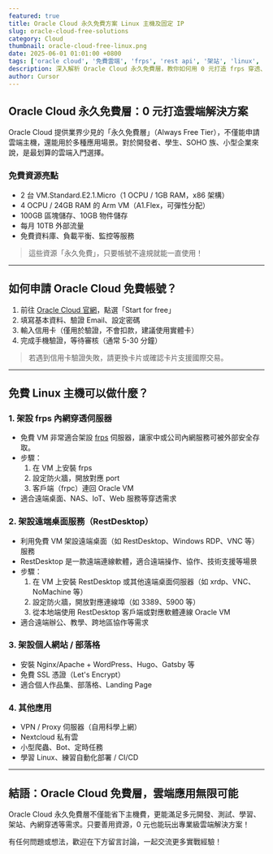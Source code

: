 ```yaml
---
featured: true
title: Oracle Cloud 永久免費方案 Linux 主機及固定 IP
slug: oracle-cloud-free-solutions
category: Cloud
thumbnail: oracle-cloud-free-linux.png
date: 2025-06-01 01:01:00 +0800
tags: ['oracle cloud', '免費雲端', 'frps', 'rest api', '架站', 'linux', '雲端主機', 'vm']
description: 深入解析 Oracle Cloud 永久免費層，教你如何用 0 元打造 frps 穿透、REST API 測試環境、個人網站等多元雲端應用，附申請、建置、常見問題與最佳實戰案例。
author: Cursor
---
```


## Oracle Cloud 永久免費層：0 元打造雲端解決方案

Oracle Cloud 提供業界少見的「永久免費層」（Always Free Tier），不僅能申請雲端主機，還能用於多種應用場景。對於開發者、學生、SOHO 族、小型企業來說，是最划算的雲端入門選擇。

### 免費資源亮點
- 2 台 VM.Standard.E2.1.Micro（1 OCPU / 1GB RAM，x86 架構）
- 4 OCPU / 24GB RAM 的 Arm VM（A1.Flex，可彈性分配）
- 100GB 區塊儲存、10GB 物件儲存
- 每月 10TB 外部流量
- 免費資料庫、負載平衡、監控等服務

> 這些資源「永久免費」，只要帳號不違規就能一直使用！

---

## 如何申請 Oracle Cloud 免費帳號？

1. 前往 [Oracle Cloud 官網](https://www.oracle.com/cloud/free/)，點選「Start for free」
2. 填寫基本資料、驗證 Email、設定密碼
3. 輸入信用卡（僅用於驗證，不會扣款，建議使用實體卡）
4. 完成手機驗證，等待審核（通常 5-30 分鐘）

> 若遇到信用卡驗證失敗，請更換卡片或確認卡片支援國際交易。

---

## 免費 Linux 主機可以做什麼？

### 1. 架設 frps 內網穿透伺服器
- 免費 VM 非常適合架設 [frps](https://github.com/fatedier/frp) 伺服器，讓家中或公司內網服務可被外部安全存取。
- 步驟：
  1. 在 VM 上安裝 frps
  2. 設定防火牆，開放對應 port
  3. 客戶端（frpc）連回 Oracle VM
- 適合遠端桌面、NAS、IoT、Web 服務等穿透需求

### 2. 架設遠端桌面服務（RestDesktop）
- 利用免費 VM 架設遠端桌面（如 RestDesktop、Windows RDP、VNC 等）服務
- RestDesktop 是一款遠端連線軟體，適合遠端操作、協作、技術支援等場景
- 步驟：
  1. 在 VM 上安裝 RestDesktop 或其他遠端桌面伺服器（如 xrdp、VNC、NoMachine 等）
  2. 設定防火牆，開放對應連線埠（如 3389、5900 等）
  3. 從本地端使用 RestDesktop 客戶端或對應軟體連線 Oracle VM
- 適合遠端辦公、教學、跨地區協作等需求

### 3. 架設個人網站 / 部落格
- 安裝 Nginx/Apache + WordPress、Hugo、Gatsby 等
- 免費 SSL 憑證（Let's Encrypt）
- 適合個人作品集、部落格、Landing Page

### 4. 其他應用
- VPN / Proxy 伺服器（自用科學上網）
- Nextcloud 私有雲
- 小型爬蟲、Bot、定時任務
- 學習 Linux、練習自動化部署 / CI/CD

---

## 結語：Oracle Cloud 免費層，雲端應用無限可能

Oracle Cloud 永久免費層不僅能省下主機費，更能滿足多元開發、測試、學習、架站、內網穿透等需求。只要善用資源，0 元也能玩出專業級雲端解決方案！

有任何問題或想法，歡迎在下方留言討論，一起交流更多實戰經驗！ 